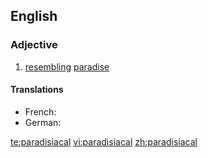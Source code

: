 ==English==

===Adjective===
{{en-adj}}

# [[resembling]] [[paradise]]

====Translations====
{{trans-top|resembling paradise}}
* French: {{t+|fr|paradisiaque}}
* German: {{t-|de|paradiesisch}}
{{trans-mid}}
{{trans-bottom}}

[[te:paradisiacal]]
[[vi:paradisiacal]]
[[zh:paradisiacal]]